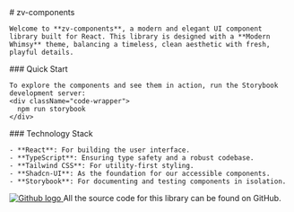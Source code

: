 
<Meta title="Introduction" />

<div className="sb-container">
  <div className='sb-section-title'>
    # zv-components

    Welcome to **zv-components**, a modern and elegant UI component library built for React. This library is designed with a **Modern Whimsy** theme, balancing a timeless, clean aesthetic with fresh, playful details.
  </div>
</div>
<div className="sb-container">
  <div className='sb-section-title'>
    ### Quick Start

    To explore the components and see them in action, run the Storybook development server:
    <div className="code-wrapper">
      npm run storybook
    </div>
  </div>
</div>
<div className="sb-container">
  <div className='sb-section-title'>
    ### Technology Stack

    - **React**: For building the user interface.
    - **TypeScript**: Ensuring type safety and a robust codebase.
    - **Tailwind CSS**: For utility-first styling.
    - **Shadcn-UI**: As the foundation for our accessible components.
    - **Storybook**: For documenting and testing components in isolation.
  </div>
</div>

<div className="sb-section sb-socials">
    <div className="sb-section-item">
      <a href="https://github.com/zeniavilla/zv-components.git" target="_blank">
        <img src={Github} alt="Github logo" className="sb-explore-image"/>
      </a>
      All the source code for this library can be found on GitHub.
    </div>
</div>

<style>
  {`
    .code-wrapper {
      background-color: #F5F5F5; /* Foundation White */
      padding: 0.25rem 1rem;
      border-radius: 0.25rem;
      font-family: monospace;
      white-space: pre-wrap; /* Ensures long lines wrap */
      margin-bottom: .5rem;
    }

`}
</style>
